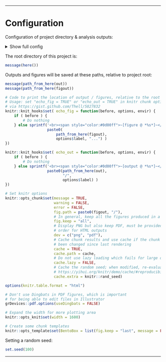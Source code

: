 

<!-- Load custom CSS/JS for code folding -->
<link rel="stylesheet" type="text/css" href="../../include/hideOutput.css">
<script src="../../include/hideOutput.js"></script>

***

# Configuration

Configuration of project directory & analysis outputs:

<details><summary>Show full config</summary>

```r

source(here("rr_helpers.R"))

# Set up outputs
message("Document index: ", doc_id)

# Specify where to save outputs
out        <- here("R-4/output", doc_id); dir.create(out, recursive = TRUE)
figout     <- here("R-4/figures", doc_id); dir.create(figout, recursive = TRUE)
cache      <- paste0("/lustre06/project/6004736/sjessa/cache/HGG-oncohistones/R-4.1.2/", basename(here()), "/", doc_id, "/")

```

</details>

The root directory of this project is:

```r

message(here())

```

Outputs and figures will be saved at these paths, relative to project root:

```r

message(path_from_here(out))
message(path_from_here(figout))

```

```r

# Code to print the location of output / figures, relative to the root
# Usage: set "echo_fig = TRUE" or "echo_out = TRUE" in knitr chunk options
# via https://gist.github.com/Thell/5827832
knitr::knit_hooks$set( echo_fig = function(before, options, envir) {
    if ( before ) {
        # Do nothing
    } else sprintf('<br><span style="color:#0d00ff">~[figure @ *%s*]~</span>',
                   paste0(
                       path_from_here(figout),
                       options$label, "...") )
})

knitr::knit_hooks$set( echo_out = function(before, options, envir) {
    if ( before ) {
        # Do nothing
    } else sprintf('<br><span style="color:#0d00ff">~[output @ *%s*]~</span>',
                   paste0(path_from_here(out),
                          "/",
                          options$label) )
})

# Set knitr options
knitr::opts_chunk$set(message = TRUE,
                      warning = FALSE,
                      error = FALSE,
                      fig.path = paste0(figout, "/"),
                      # In general, keep all the figures produced in a chunk
                      fig.keep = "all",
                      # Display PNG but also keep PDF, must be provided in this
                      # order for HTML outputs
                      dev = c("png", "pdf"),
                      # Cache chunk results and use cache if the chunk hasn't
                      # been changed since last rendering
                      cache = TRUE,
                      cache.path = cache,
                      # Do not use lazy loading which fails for large objects
                      cache.lazy = FALSE,
                      # Cache the random seed; when modified, re-evaluate chunks
                      # https://yihui.org/knitr/demo/cache/#reproducibility-with-rng
                      cache.extra = knitr::rand_seed)

options(knitr.table.format = "html") 

# Don't use Dingbats in PDF figures, which is important
# for being able to edit files in Illustrator
grDevices::pdf.options(useDingbats = FALSE)

# Expand the width for more plotting area
knitr::opts_knit$set(width = 1600)

# Create some chunk templates
knitr::opts_template$set(BentoBox = list(fig.keep = "last", message = FALSE))

```

Setting a random seed:

```r

set.seed(100)

```

***

